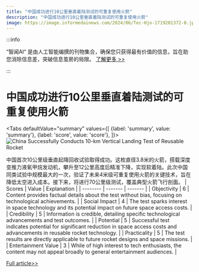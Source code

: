 ```yaml
---
title: "中国成功进行10公里垂直着陆测试的可重复使用火箭"
description: "中国成功进行10公里垂直着陆测试的可重复使用火箭"
image: https://image.informedainews.com/2024/06/Tec-Hjo-1719201372-0.jpg
---
```



:::info

“智闻AI“ 是由人工智能编撰的刊物集合，确保您只获得最有价值的信息，旨在助您消除信息差，突破信息茧房的局限。  [了解更多 >>](/)

:::

# 中国成功进行10公里垂直着陆测试的可重复使用火箭


<Tabs
	defaultValue="summary"
	values={[
	{label: 'summary', value: 'summary'},
	{label: 'score', value: 'score'},
]}>
<TabItem value="summary">
<img
  src="https://image.informedainews.com/2024/06/Tec-Hjo-1719201372-0.jpg"
  alt="China Successfully Conducts 10-km Vertical Landing Test of Reusable Rocket"
/>



中国首次10公里级垂直起降回收试验取得成功。这枚直径3.8米的火箭，搭载深度变推力液氧甲烷发动机，攀升至12公里高度后精准下降，实现软着陆。此次中国同类试验中规模最大的一次，验证了未来4米级可重复使用火箭的关键技术，旨在降低太空进入成本。接下来，将进行70公里级测试，覆盖典型火箭飞行剖面。
</TabItem>
<TabItem value="score">
	| Scores     | Value   | Explanation |
	| -------- | ------- | ------- |
	| Objectivity  | 6    | Content provides factual details about the test without bias, focusing on technological achievements.    |
	| Social Impact | 4     | The test sparks interest in space technology and its potential impact on future space access costs.    |
	| Credibility    | 5    | Information is credible, detailing specific technological advancements and test outcomes.    |
	| Potential    | 5    | Successful test indicates potential for significant reduction in space access costs and advancements in reusable rocket technology.    |
	| Practicality    | 5    | The test results are directly applicable to future rocket designs and space missions.    |
	| Entertainment Value    | 3    | While of high interest to tech enthusiasts, the content may not appeal broadly to general entertainment audiences.    |
</TabItem>
</Tabs>

[Full article>>](https://www.cnbeta.com.tw/articles/science/1435806.htm)
